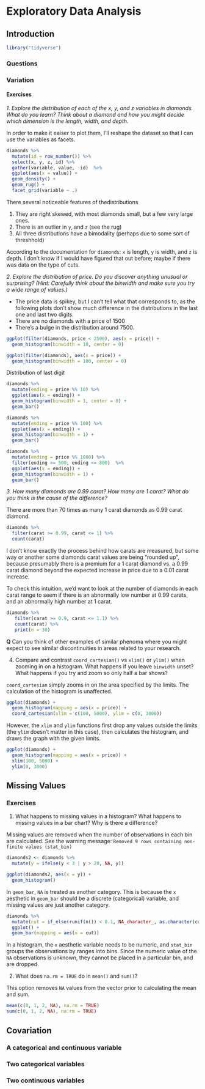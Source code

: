 # Exploratory Data Analysis

## Introduction

```r
library("tidyverse")
```

### Questions

### Variation

#### Exercises

<!-- 7.3.4 Exercises -->

*1. Explore the distribution of each of the x, y, and z variables in diamonds. What do you learn? Think about a diamond and how you might decide which dimension is the length, width, and depth.*

In order to make it eaiser to plot them, I'll reshape the dataset so that I 
can use the variables as facets.
```r
diamonds %>%
  mutate(id = row_number()) %>%
  select(x, y, z, id) %>%
  gather(variable, value, -id)  %>%
  ggplot(aes(x = value)) +
  geom_density() +
  geom_rug() +
  facet_grid(variable ~ .)

```

There several noticeable features of thedistributions

1. They are right skewed, with most diamonds small, but a few very large ones.
2. There is an outlier in `y`, and `z` (see the rug)
3. All three distributions have a bimodality (perhaps due to some sort of threshhold)

According to the documentation for `diamonds`:
`x` is length, `y` is width, and `z` is depth.
I don't know if I would have figured that out before; maybe if there was data on the type of cuts.


*2. Explore the distribution of price. Do you discover anything unusual or surprising? (Hint: Carefully think about the binwidth and make sure you try a wide range of values.)*

- The price data is spikey, but I can't tell what that corresponds to, as the following plots don't show much difference in the distributions in the last one and last two digits.
- There are no diamonds with a price of 1500
- There's a bulge in the distribution around 7500.

```r
ggplot(filter(diamonds, price < 2500), aes(x = price)) +
  geom_histogram(binwidth = 10, center = 0)
```

```r
ggplot(filter(diamonds), aes(x = price)) +
  geom_histogram(binwidth = 100, center = 0)
```

Distribution of last digit
```r
diamonds %>%
  mutate(ending = price %% 10) %>%
  ggplot(aes(x = ending)) +
  geom_histogram(binwidth = 1, center = 0) +
  geom_bar()
```

```r
diamonds %>%
  mutate(ending = price %% 100) %>%
  ggplot(aes(x = ending)) +
  geom_histogram(binwidth = 1) +
  geom_bar()
```


```r
diamonds %>%
  mutate(ending = price %% 1000) %>%
  filter(ending >= 500, ending <= 800)  %>%
  ggplot(aes(x = ending)) +
  geom_histogram(binwidth = 1) +
  geom_bar()
```

*3. How many diamonds are 0.99 carat? How many are 1 carat? What do you think is the cause of the difference?*

There are more than 70 times as many 1 carat diamonds as 0.99 carat diamond.
```r
diamonds %>%
  filter(carat >= 0.99, carat <= 1) %>%
  count(carat)
```

I don't know exactly the process behind how carats are measured, but some way or another some diamonds carat values are being "rounded up", because presumably there is a premium for a 1 carat diamond vs. a 0.99 carat diamond beyond the expected increase in price due to a 0.01 carat increase.

To check this intuition, we'd want to look at the number of diamonds in each carat range to seem if there is an abnormally low number at 0.99 carats, and an abnormally high number at 1 carat.

```r
diamonds %>%
   filter(carat >= 0.9, carat <= 1.1) %>%
   count(carat) %>%
   print(n = 30)
```



**Q** Can you think of other examples of similar phenoma where you might expect to see similar discontinuities in areas related to your research.

4. Compare and contrast `coord_cartesian()` vs `xlim()` or `ylim()` when zooming in on a histogram. What happens if you leave `binwidth` unset? What happens if you try and zoom so only half a bar shows?

`coord_cartesian` simply zooms in on the area specified by the limits. The calculation of the histogram is unaffected.

```r
ggplot(diamonds) + 
  geom_histogram(mapping = aes(x = price)) +
  coord_cartesian(xlim = c(100, 5000), ylim = c(0, 3000))
```

However, the `xlim` and `ylim` functions first drop any values outside the limits (the `ylim` doesn't matter in this case), then calculates the histogram, and draws the graph with the given limits.

```r
ggplot(diamonds) + 
  geom_histogram(mapping = aes(x = price)) +
  xlim(100, 5000) +
  ylim(0, 3000)
```


## Missing Values

### Exercises

1. What happens to missing values in a histogram? What happens to missing values in a bar chart? Why is there a difference?

Missing values are removed when the number of observations in each bin are calculated. See the warning message: `Removed 9 rows containing non-finite values (stat_bin)`
```r
diamonds2 <- diamonds %>% 
  mutate(y = ifelse(y < 3 | y > 20, NA, y))

ggplot(diamonds2, aes(x = y)) +
  geom_histogram()
```

In `geom_bar`, `NA` is treated as another category. This is because the `x` aesthetic in `geom_bar` should be a discrete (categorical) variable, and missing values are just another category.
```r
diamonds %>%
  mutate(cut = if_else(runif(n()) < 0.1, NA_character_, as.character(cut))) %>%
  ggplot() +
  geom_bar(mapping = aes(x = cut))
```

In a histogram, the `x` aesthetic variable needs to be numeric, and `stat_bin` groups the observations by ranges into bins.
Since the numeric value of the `NA` observations is unknown, they cannot be placed in a particular bin, and are dropped.


2. What does `na.rm = TRUE` do in `mean()` and `sum()`?

This option removes `NA` values from the vector prior to calculating the mean and sum. 

```r
mean(c(0, 1, 2, NA), na.rm = TRUE)
sum(c(0, 1, 2, NA), na.rm = TRUE)
```

## Covariation

### A categorical and continuous variable


### Two categorical variables


### Two continuous variables

